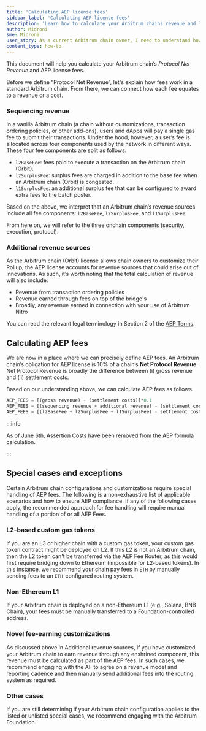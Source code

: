 ```yaml
---
title: 'Calculating AEP license fees'
sidebar_label: 'Calculating AEP license fees'
description: 'Learn how to calculate your Arbitrum chains revenue and license fees.'
author: Midroni
sme: Midroni
user_story: As a current Arbitrum chain owner, I need to understand how my Arbitrum chain revenue and AEP license fees are calculated.
content_type: how-to
---
```


This document will help you calculate your Arbitrum chain’s _Protocol Net Revenue_ and AEP license fees.

Before we define “Protocol Net Revenue”, let's explain how fees work in a standard Arbitrum chain. From there, we can connect how each fee equates to a revenue
or a cost.

### Sequencing revenue

In a vanilla Arbitrum chain (a chain without customizations, transaction ordering policies, or other add-ons), users and dApps will pay a single gas fee to
submit their transactions. Under the hood, however, a user’s fee is allocated across four components used by the network in different ways. These four fee
components are split as follows:

- `l2BaseFee`: fees paid to execute a transaction on the Arbitrum chain (Orbit).
- `l2SurplusFee`: surplus fees are charged in addition to the base fee when an Arbitrum chain (Orbit) is congested.
- `l1SurplusFee`: an additional surplus fee that can be configured to award extra fees to the batch poster.

Based on the above, we interpret that an Arbitrum chain’s revenue sources include all fee components: `l2BaseFee`, `l2SurplusFee`, and `l1SurplusFee`.

From here on, we will refer to the three onchain components (security, execution, protocol).

### Additional revenue sources

As the Arbitrum chain (Orbit) license allows chain owners to customize their Rollup, the AEP license accounts for revenue sources that could arise out of
innovations. As such, it’s worth noting that the total calculation of revenue will also include:

- Revenue from transaction ordering policies
- Revenue earned through fees on top of the bridge's
- Broadly, any revenue earned in connection with your use of Arbitrum Nitro

You can read the relevant legal terminology in Section 2 of the [AEP Terms](https://docs.arbitrum.foundation/aep/ArbitrumExpansionProgramTerms.pdf).

## Calculating AEP fees

We are now in a place where we can precisely define AEP fees. An Arbitrum chain’s obligation for AEP license is 10% of a chain’s **Net Protocol Revenue**. Net
Protocol Revenue is broadly the difference between (i) gross revenue and (ii) settlement costs.

Based on our understanding above, we can calculate AEP fees as follows.

```jsx
AEP_FEES = [(gross revenue) - (settlement costs)]*0.1
AEP_FEES = [(sequencing revenue + additional revenue) - (settlement costs)]*0.1
AEP_FEES = [(l2BaseFee + l2SurplusFee + l1SurplusFee) - settlement costs]*0.1
```

:::info

As of June 6th, Assertion Costs have been removed from the AEP formula calculation.

:::

## Special cases and exceptions

Certain Arbitrum chain configurations and customizations require special handling of AEP fees. The following is a non-exhaustive list of applicable scenarios
and how to ensure AEP compliance. If any of the following cases apply, the recommended approach for fee handling will require manual handling of a portion of or
all AEP Fees.

### L2-based custom gas tokens

If you are an L3 or higher chain with a custom gas token, your custom gas token contract might be deployed on L2. If this L2 is not an Arbitrum chain, then the
L2 token can't be transferred via the AEP Fee Router, as this would first require bridging down to Ethereum (impossible for L2-based tokens). In this instance,
we recommend your chain pay fees in `ETH` by manually sending fees to an `ETH`-configured routing system.

### Non-Ethereum L1

If your Arbitrum chain is deployed on a non-Ethereum L1 (e.g., Solana, BNB Chain), your fees must be manually transferred to a Foundation-controlled address.

### Novel fee-earning customizations

As discussed above in Additional revenue sources, if you have customized your Arbitrum chain to earn revenue through any enshrined component, this revenue must
be calculated as part of the AEP fees. In such cases, we recommend engaging with the AF to agree on a revenue model and reporting cadence and then manually send
additional fees into the routing system as required.

### Other cases

If you are still determining if your Arbitrum chain configuration applies to the listed or unlisted special cases, we recommend engaging with the Arbitrum
Foundation.
